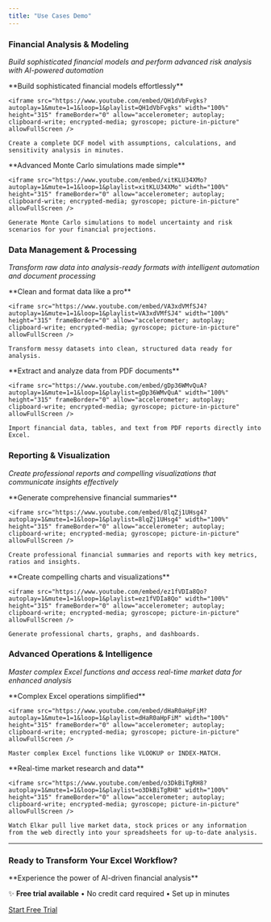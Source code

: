 ```yaml
---
title: "Use Cases Demo"
---
```


### Financial Analysis & Modeling

_Build sophisticated financial models and perform advanced risk analysis with AI-powered automation_

<CardGroup cols={1}>
  <Card title="Financial Modeling" icon="chart-line">
    **Build sophisticated financial models effortlessly**

    <iframe src="https://www.youtube.com/embed/QH1dVbFvgks?autoplay=1&mute=1=1&loop=1&playlist=QH1dVbFvgks" width="100%" height="315" frameBorder="0" allow="accelerometer; autoplay; clipboard-write; encrypted-media; gyroscope; picture-in-picture" allowFullScreen />

    Create a complete DCF model with assumptions, calculations, and sensitivity analysis in minutes.
  </Card>
  <Card title="Risk Analysis" icon="dice">
    **Advanced Monte Carlo simulations made simple**

    <iframe src="https://www.youtube.com/embed/xitKLU34XMo?autoplay=1&mute=1=1&loop=1&playlist=xitKLU34XMo" width="100%" height="315" frameBorder="0" allow="accelerometer; autoplay; clipboard-write; encrypted-media; gyroscope; picture-in-picture" allowFullScreen />

    Generate Monte Carlo simulations to model uncertainty and risk scenarios for your financial projections.
  </Card>
</CardGroup>

### Data Management & Processing

_Transform raw data into analysis-ready formats with intelligent automation and document processing_

<CardGroup cols={1}>
  <Card title="Data Management" icon="table">
    **Clean and format data like a pro**

    <iframe src="https://www.youtube.com/embed/VA3xdVMfSJ4?autoplay=1&mute=1=1&loop=1&playlist=VA3xdVMfSJ4" width="100%" height="315" frameBorder="0" allow="accelerometer; autoplay; clipboard-write; encrypted-media; gyroscope; picture-in-picture" allowFullScreen />

    Transform messy datasets into clean, structured data ready for analysis.
  </Card>
  <Card title="PDF Analysis" icon="file-pdf">
    **Extract and analyze data from PDF documents**

    <iframe src="https://www.youtube.com/embed/gDp36WMvQuA?autoplay=1&mute=1=1&loop=1&playlist=gDp36WMvQuA" width="100%" height="315" frameBorder="0" allow="accelerometer; autoplay; clipboard-write; encrypted-media; gyroscope; picture-in-picture" allowFullScreen />

    Import financial data, tables, and text from PDF reports directly into Excel.
  </Card>
</CardGroup>

### Reporting & Visualization

_Create professional reports and compelling visualizations that communicate insights effectively_

<CardGroup cols={1}>
  <Card title="Financial Reporting" icon="file-invoice-dollar">
    **Generate comprehensive financial summaries**

    <iframe src="https://www.youtube.com/embed/8lqZj1UHsg4?autoplay=1&mute=1=1&loop=1&playlist=8lqZj1UHsg4" width="100%" height="315" frameBorder="0" allow="accelerometer; autoplay; clipboard-write; encrypted-media; gyroscope; picture-in-picture" allowFullScreen />

    Create professional financial summaries and reports with key metrics, ratios and insights.
  </Card>
  <Card title="Data Visualization" icon="chart-bar">
    **Create compelling charts and visualizations**

    <iframe src="https://www.youtube.com/embed/ez1fVDIa8Qo?autoplay=1&mute=1=1&loop=1&playlist=ez1fVDIa8Qo" width="100%" height="315" frameBorder="0" allow="accelerometer; autoplay; clipboard-write; encrypted-media; gyroscope; picture-in-picture" allowFullScreen />

    Generate professional charts, graphs, and dashboards.
  </Card>
</CardGroup>

### Advanced Operations & Intelligence

_Master complex Excel functions and access real-time market data for enhanced analysis_

<CardGroup cols={1}>
  <Card title="Advanced Functions" icon="function">
    **Complex Excel operations simplified**

    <iframe src="https://www.youtube.com/embed/dHaR0aHpFiM?autoplay=1&mute=1=1&loop=1&playlist=dHaR0aHpFiM" width="100%" height="315" frameBorder="0" allow="accelerometer; autoplay; clipboard-write; encrypted-media; gyroscope; picture-in-picture" allowFullScreen />

    Master complex Excel functions like VLOOKUP or INDEX-MATCH.
  </Card>
  <Card title="Market Intelligence" icon="search">
    **Real-time market research and data**

    <iframe src="https://www.youtube.com/embed/o3DkBiTgRH8?autoplay=1&mute=1=1&loop=1&playlist=o3DkBiTgRH8" width="100%" height="315" frameBorder="0" allow="accelerometer; autoplay; clipboard-write; encrypted-media; gyroscope; picture-in-picture" allowFullScreen />

    Watch Elkar pull live market data, stock prices or any information from the web directly into your spreadsheets for up-to-date analysis.
  </Card>
</CardGroup>

---

### Ready to Transform Your Excel Workflow?

<Card title="Get Started with Elkar" icon="play">
  **Experience the power of AI-driven financial analysis**

  ✨ **Free trial available** • No credit card required • Set up in minutes

  [Start Free Trial](/getting-started)
</Card>